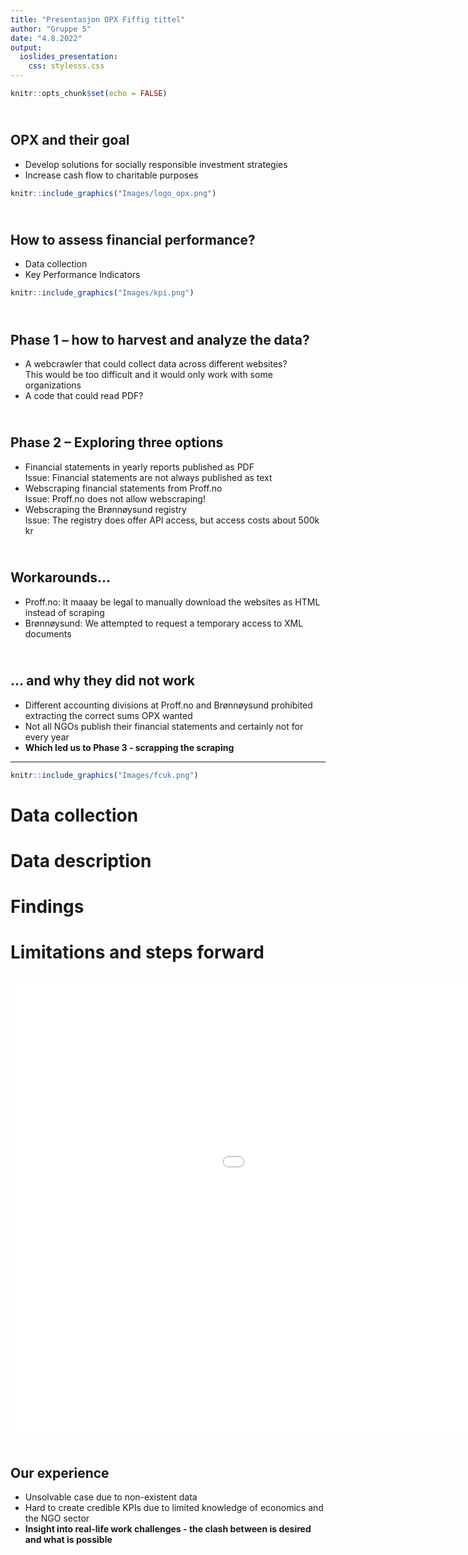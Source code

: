```yaml
---
title: "Presentasjon OPX Fiffig tittel"
author: "Gruppe 5"
date: "4.8.2022"
output: 
  ioslides_presentation: 
    css: stylesss.css
---
```


```r
knitr::opts_chunk$set(echo = FALSE)

```



## <br> OPX and their goal
- Develop solutions for socially responsible investment strategies
- Increase cash flow to charitable purposes <br>

```r
knitr::include_graphics("Images/logo_opx.png")
```


## <br> How to assess financial performance?
- Data collection 
- Key Performance Indicators <br>

```r
knitr::include_graphics("Images/kpi.png")

```



## {data-background="Images/brainstorming2.png" data-background-size=cover}


## <br> Phase 1 – how to harvest and analyze the data?
- A webcrawler that could collect data across different websites? <br> This would be too difficult and it would only work with some organizations
- A code that could read PDF? <br> 


## <br> Phase 2 – Exploring three options
- Financial statements in yearly reports published as PDF <br>
Issue: Financial statements are not always published as text
- Webscraping financial statements from Proff.no <br>
Issue: Proff.no does not allow webscraping!
- Webscraping the Brønnøysund registry <br>
Issue: The registry does offer API access, but access costs about 500k kr

## <br> Workarounds... 
- Proff.no: It maaay be legal to manually download the websites as HTML instead of scraping 
- Brønnøysund: We attempted to request a temporary access to XML documents
<!--# We received some sample XML data from Statistics Norway -- we did not talk to Brønnøysund at all-->

## <br> ... and why they did not work
- Different accounting divisions at Proff.no and Brønnøysund prohibited extracting the correct sums  OPX wanted
- Not all NGOs publish their financial statements and certainly not for every year
- **Which led us to Phase 3 - scrapping the scraping**

----
```r
knitr::include_graphics("Images/fcuk.png")

```


# Data collection

# Data description

# Findings

<!-- Hvis du kan legge inn en slide med webadressen til appen *etter* presentasjonen min hadde det vært fint: https://torbjornso.shinyapps.io/NGOanalysis/ (veldig begrenset med prosessortid på gratisversjonen, men ta en titt hvis du vil. Tenkte "førstemann til mølla" med den gjenstående prosessortiden etter presentasjonen-->

# Limitations and steps forward

## <iframe width="1280" height="720" src="Images/henrik.mp4" align="middle" frameborder="0" allowfullscreen></iframe>

## {data-background="Images/tenke.png" data-background-size=cover}

## <br> Our experience

- Unsolvable case due to non-existent data
- Hard to create credible KPIs due to limited knowledge of economics and the NGO sector
- **Insight into real-life work challenges - the clash between is desired and what is possible**


